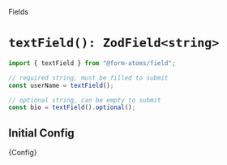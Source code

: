 
<Meta title="fields/textField" of={TextFieldStories} />

<hgroup>

<p class="category">Fields</p>

# `textField(): ZodField<string>`

</hgroup>

```ts
import { textField } from "@form-atoms/field";

// required string, must be filled to submit
const userName = textField();

// optional string, can be empty to submit
const bio = textField().optional();
```

## Initial Config

<Markdown>{Config}</Markdown>

<Stories />
